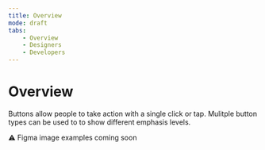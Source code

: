 ```yaml
---
title: Overview
mode: draft
tabs:
    - Overview
    - Designers
    - Developers 
---
```


# Overview

Buttons allow people to take action with a single click or tap. 
Mulitple button types can be used to to show different emphasis levels. 

:warning: Figma image examples coming soon 

<!-- 
Figma live examples? Prefer to keep the code examples under the dev tab.
-->
